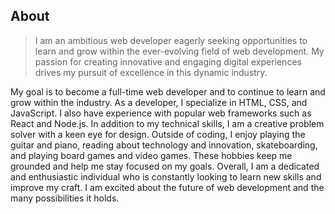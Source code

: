 ## About

> I am an ambitious web developer eagerly seeking opportunities to learn and grow within the ever-evolving field of web development. My passion for creating innovative and engaging digital experiences drives my pursuit of excellence in this dynamic industry.

My goal is to become a full-time web developer and to continue to learn and grow within the industry. As a developer, I specialize in HTML, CSS, and JavaScript. I also have experience with popular web frameworks such as React and Node.js. In addition to my technical skills, I am a creative problem solver with a keen eye for design. Outside of coding, I enjoy playing the guitar and piano, reading about technology and innovation, skateboarding, and playing board games and video games. These hobbies keep me grounded and help me stay focused on my goals. Overall, I am a dedicated and enthusiastic individual who is constantly looking to learn new skills and improve my craft. I am excited about the future of web development and the many possibilities it holds.
